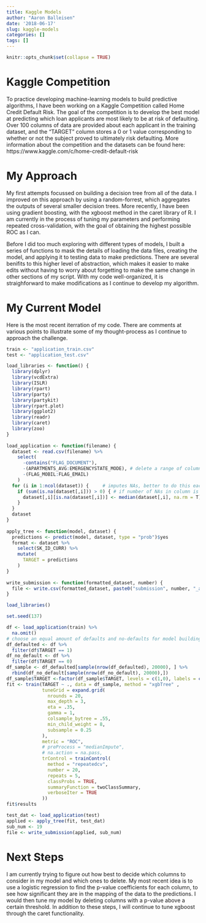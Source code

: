 ```yaml
---
title: Kaggle Models
author: "Aaron Balleisen"
date: '2018-06-17'
slug: kaggle-models
categories: []
tags: []
---
```


```r
knitr::opts_chunk$set(collapse = TRUE)
```

# Kaggle Competition

To practice developing machine-learning models to build predictive algorithms, I have been working on a Kaggle Competition called Home Credit Default Risk. The goal of the competition is to develop the best model at predicting which loan applicants are most likely to be at risk of defaulting. Over 100 columns of data are provided about each applicant in the training dataset, and the "TARGET" column stores a 0 or 1 value corresponding to whether or not the subject proved to ultimately risk defaulting. More information about the competition and the datasets can be found here: https://www.kaggle.com/c/home-credit-default-risk

# My Approach

My first attempts focussed on building a decision tree from all of the data. I improved on this approach by using a random-forrest, which aggregates the outputs of several smaller decision trees. More recently, I have been using gradient boosting, with the xgboost method in the caret library of R. I am currently in the process of tuning my parameters and performing repeated cross-validation, with the goal of obtaining the highest possible ROC as I can.

Before I did too much exploring with different types of models, I built a series of functions to mask the details of loading the data files, creating the model, and applying it to testing data to make predictions. There are several benifits to this higher level of abstraction, which makes it easier to make edits without having to worry about forgetting to make the same change in other sections of my script. With my code well-organized, it is straighforward to make modifications as I continue to develop my algorithm.

# My Current Model

Here is the most recent iterration of my code. There are comments at various points to illustrate some of my thought-process as I continue to approach the challenge.

```r
train <- "application_train.csv"
test <- "application_test.csv"

load_libraries <- function() {
  library(dplyr)
  library(vcdExtra)
  library(ISLR)
  library(rpart)
  library(party)
  library(partykit)
  library(rpart.plot)
  library(ggplot2)
  library(readr)
  library(caret)
  library(zoo)
}
    
load_application <- function(filename) {
  dataset <- read.csv(filename) %>%
    select(
      -contains("FLAG_DOCUMENT"),
      -(APARTMENTS_AVG:EMERGENCYSTATE_MODE), # delete a range of columns
      -(FLAG_MOBIL:FLAG_EMAIL)
    )
  for (i in 1:ncol(dataset)) {     # imputes NAs, better to do this each time you cross validate
    if (sum(is.na(dataset[,i])) > 0) { # if number of NAs in column is > 0
      dataset[,i][is.na(dataset[,i])] <- median(dataset[,i], na.rm = T) # replace NAs with median
    }
  }
  dataset
}
  
apply_tree <- function(model, dataset) {
  predictions <- predict(model, dataset, type = "prob")$yes
  format <- dataset %>%
    select(SK_ID_CURR) %>%
    mutate(
      TARGET = predictions
    )
}
    
write_submission <- function(formatted_dataset, number) {
  file <- write.csv(formatted_dataset, paste0("submission", number, "_aaronsb.csv"), row.names = FALSE)
}

load_libraries()

set.seed(137)

df <- load_application(train) %>%
  na.omit()
# choose an equal amount of defaults and no-defaults for model building (remove bias)
df_defaulted <- df %>%
  filter(df$TARGET == 1)
df_no_default <- df %>%
  filter(df$TARGET == 0)
df_sample <- df_defaulted[sample(nrow(df_defaulted), 20000), ] %>%
  rbind(df_no_default[sample(nrow(df_no_default), 20000),])
df_sample$TARGET <-factor(df_sample$TARGET, levels = c(1,0), labels = c("yes", "no"))
fit <- train(TARGET ~ ., data = df_sample, method = "xgbTree" , 
             tuneGrid = expand.grid(
               nrounds = 20,
               max_depth = 3,
               eta = .35,
               gamma = 1,
               colsample_bytree = .55,
               min_child_weight = 8,
               subsample = 0.25
             ),
             metric = "ROC",
             # preProcess = "medianImpute",
             # na.action = na.pass,
             trControl = trainControl(
               method = "repeatedcv",
               number = 20,
               repeats = 5,
               classProbs = TRUE,
               summaryFunction = twoClassSummary,
               verboseIter = TRUE
             ))
fit$results

test_dat <- load_application(test)
applied <- apply_tree(fit, test_dat)
sub_num <- 19
file <- write_submission(applied, sub_num)
```

# Next Steps

I am currently trying to figure out how best to decide which columns to consider in my model and which ones to delete. My most recent idea is to use a logistic regression to find the p-value coefficients for each column, to see how significant they are in the mapping of the data to the predictions. I would then tune my model by deleting columns with a p-value above a certain threshold. In addition to these steps, I will continue to tune xgboost through the caret functionality.


